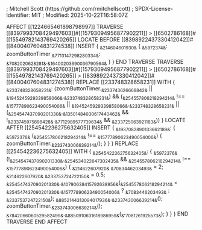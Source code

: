 ; Mitchell Scott (https://github.com/rmitchellscott)
; SPDX-License-Identifier: MIT
; Modified: 2025-10-22T16:58:07Z

AFFECT [[1224665461898798997]]
    TRAVERSE [[8397993708429497603]]#[[15793094956877902211]] > [[6502786168]]#[[15549782143769420265]]
        LOCATE BEFORE [[8398922437330412042]]#[[8400407604831274538]]
        INSERT {
            ~&214604601930&~ {
                ~&5972374&~: zoomButtonTimer
                ~&7713147298280334&~: ~&7082020628281&~.~&16400203690036790564&~
            }
        }
    END TRAVERSE
    TRAVERSE [[8397993708429497603]]#[[15793094956877902211]] > [[6502786168]]#[[15549782143769420265]] > [[8398922437330412042]]#[[8400407604831274538]]
        REPLACE [[233748328658231]] WITH {
            ~&233748328658231&~: (zoomButtonTimer.~&233743626668842&~ || ~&1945245929339858066&~.~&233748328658231&~)
                  && (~&254557806218294214&~ !== ~&15777890623490054006&~ || ~&1945245929339858066&~.~&233748328658231&~ || (~&254547437090201330&~.~&13501484030617440462&~ && !~&233745975898428&~.~&7712989577739634&~ && ~&233725063921183&~))
        }
        LOCATE AFTER [[254542236275632405]]
        INSERT {
            ~&1937082890133662189&~: {
                ~&5972376&~ (~&254557806218294214&~ !== ~&15777890623490054006&~) {
                    zoomButtonTimer.~&233743006639214&~();
                }
            }
        }
        REPLACE [[254542236275632405]] WITH {
            ~&254542236275632405&~: {
                ~&5972376&~ (!~&254547437090201330&~.~&254534022647302435&~ && ~&254557806218294214&~ !== ~&15777890623490054006&~) {
                    ~&214622607920&~ ~&7083446203493&~ = 2;
                    ~&214622607920&~ ~&233753724722150&~ = 0.5;
                    ~&254547437090201330&~.~&10790638415792638956&~(~&254557806218294214&~ < ~&254547437090201330&~.~&15777890623490054006&~ ? ~&7083446203493&~ : ~&233753724722150&~);
                    ~&8852144313094017936&~.~&233743006639214&~();
                    zoomButtonTimer.~&233743006639214&~();
                    ~&7842066060529582499&~.~&8850910631618986959&~(~&"7081261925573&~);
                }
            }
        }
    END TRAVERSE
END AFFECT
